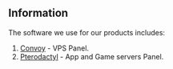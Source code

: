 ## Information

The software we use for our products includes:

1. [Convoy](https://convoypanel.com) - VPS Panel.
2. [Pterodactyl](https://pterodactyl.io) - App and Game servers Panel.